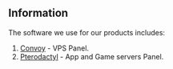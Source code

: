 ## Information

The software we use for our products includes:

1. [Convoy](https://convoypanel.com) - VPS Panel.
2. [Pterodactyl](https://pterodactyl.io) - App and Game servers Panel.